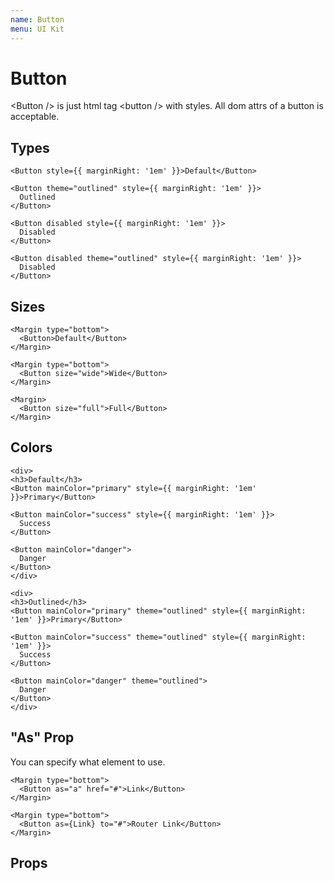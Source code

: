 ```yaml
---
name: Button
menu: UI Kit
---
```



# Button

\<Button \/> is just html tag \<button \/> with styles. All dom attrs of a button is acceptable.

## Types

<Playground>
  <div style={{ fontSize: '16px' }}>

    <Button style={{ marginRight: '1em' }}>Default</Button>

    <Button theme="outlined" style={{ marginRight: '1em' }}>
      Outlined
    </Button>

    <Button disabled style={{ marginRight: '1em' }}>
      Disabled
    </Button>

    <Button disabled theme="outlined" style={{ marginRight: '1em' }}>
      Disabled
    </Button>

  </div>
</Playground>

## Sizes

<Playground>
  <div style={{ fontSize: '16px' }}>

    <Margin type="bottom">
      <Button>Default</Button>
    </Margin>

    <Margin type="bottom">
      <Button size="wide">Wide</Button>
    </Margin>

    <Margin>
      <Button size="full">Full</Button>
    </Margin>

  </div>
</Playground>

## Colors

<Playground>
  <div style={{ fontSize: '16px' }}>

    <div>
    <h3>Default</h3>
    <Button mainColor="primary" style={{ marginRight: '1em' }}>Primary</Button>

    <Button mainColor="success" style={{ marginRight: '1em' }}>
      Success
    </Button>

    <Button mainColor="danger">
      Danger
    </Button>
    </div>

    <div>
    <h3>Outlined</h3>
    <Button mainColor="primary" theme="outlined" style={{ marginRight: '1em' }}>Primary</Button>

    <Button mainColor="success" theme="outlined" style={{ marginRight: '1em' }}>
      Success
    </Button>

    <Button mainColor="danger" theme="outlined">
      Danger
    </Button>
    </div>

  </div>
</Playground>

## "As" Prop

You can specify what element to use.

<Playground>
  <div style={{ fontSize: '16px' }}>

    <Margin type="bottom">
      <Button as="a" href="#">Link</Button>
    </Margin>

    <Margin type="bottom">
      <Button as={Link} to="#">Router Link</Button>
    </Margin>

  </div>
</Playground>

## Props

<!-- @todo fix props table -->

<PropsTable of={Button} />
